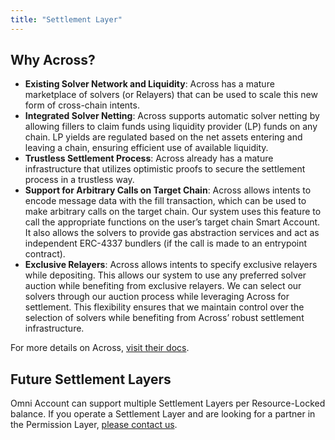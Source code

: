 ```yaml
---
title: "Settlement Layer"
---
```


## Why Across?

- **Existing Solver Network and Liquidity**: Across has a mature marketplace of solvers (or Relayers) that can be used to scale this new form of cross-chain intents.
- **Integrated Solver Netting**: Across supports automatic solver netting by allowing fillers to claim funds using liquidity provider (LP) funds on any chain. LP yields are regulated based on the net assets entering and leaving a chain, ensuring efficient use of available liquidity.
- **Trustless Settlement Process**: Across already has a mature infrastructure that utilizes optimistic proofs to secure the settlement process in a trustless way.
- **Support for Arbitrary Calls on Target Chain**: Across allows intents to encode message data with the fill transaction, which can be used to make arbitrary calls on the target chain. Our system uses this feature to call the appropriate functions on the user’s target chain Smart Account. It also allows the solvers to provide gas abstraction services and act as independent ERC-4337 bundlers (if the call is made to an entrypoint contract).
- **Exclusive Relayers**: Across allows intents to specify exclusive relayers while depositing. This allows our system to use any preferred solver auction while benefiting from exclusive relayers. We can select our solvers through our auction process while leveraging Across for settlement. This flexibility ensures that we maintain control over the selection of solvers while benefiting from Across’ robust settlement infrastructure.

For more details on Across, [visit their docs](https://docs.across.to/introduction/what-is-across).

## Future Settlement Layers

Omni Account can support multiple Settlement Layers per Resource-Locked balance. If you operate a Settlement Layer and are looking for a partner in the Permission Layer, [please contact us](mailto:kurt@rhinestone.wtf).
